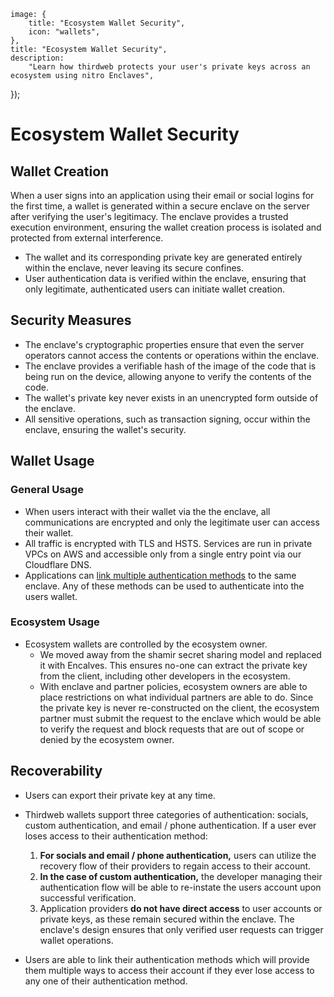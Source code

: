 
	image: {
		title: "Ecosystem Wallet Security",
		icon: "wallets",
	},
	title: "Ecosystem Wallet Security",
	description:
		"Learn how thirdweb protects your user's private keys across an ecosystem using nitro Enclaves",
});

# Ecosystem Wallet Security

## Wallet Creation

When a user signs into an application using their email or social logins for the first time, a wallet is generated within a secure enclave on the server after verifying the user's legitimacy. The enclave provides a trusted execution environment, ensuring the wallet creation process is isolated and protected from external interference.

- The wallet and its corresponding private key are generated entirely within the enclave, never leaving its secure confines.
- User authentication data is verified within the enclave, ensuring that only legitimate, authenticated users can initiate wallet creation.

## Security Measures

- The enclave's cryptographic properties ensure that even the server operators cannot access the contents or operations within the enclave.
- The enclave provides a verifiable hash of the image of the code that is being run on the device, allowing anyone to verify the contents of the code.
- The wallet's private key never exists in an unencrypted form outside of the enclave.
- All sensitive operations, such as transaction signing, occur within the enclave, ensuring the wallet's security.

## Wallet Usage

### General Usage

- When users interact with their wallet via the the enclave, all communications are encrypted and only the legitimate user can access their wallet.
- All traffic is encrypted with TLS and HSTS. Services are run in private VPCs on AWS and accessible only from a single entry point via our Cloudflare DNS.
- Applications can [link multiple authentication methods](/connect/in-app-wallet/guides/link-multiple-profiles) to the same enclave. Any of these methods can be used to authenticate into the users wallet.

### Ecosystem Usage

- Ecosystem wallets are controlled by the ecosystem owner.
  - We moved away from the shamir secret sharing model and replaced it with Encalves. This ensures no-one can extract the private key from the client, including other developers in the ecosystem.
  - With enclave and partner policies, ecosystem owners are able to place restrictions on what individual partners are able to do. Since the private key is never re-constructed on the client, the ecosystem partner must submit the request to the enclave which would be able to verify the request and block requests that are out of scope or denied by the ecosystem owner.

## Recoverability

- Users can export their private key at any time.
- Thirdweb wallets support three categories of authentication: socials, custom authentication, and email / phone authentication. If a user ever loses access to their authentication method:

  1.  **For socials and email / phone authentication,** users can utilize the recovery flow of their providers to regain access to their account.
  2.  **In the case of custom authentication,** the developer managing their authentication flow will be able to re-instate the users account upon successful verification.
  3.  Application providers **do not have direct access** to user accounts or private keys, as these remain secured within the enclave. The enclave's design ensures that only verified user requests can trigger wallet operations.

- Users are able to link their authentication methods which will provide them multiple ways to access their account if they ever lose access to any one of their authentication method.
